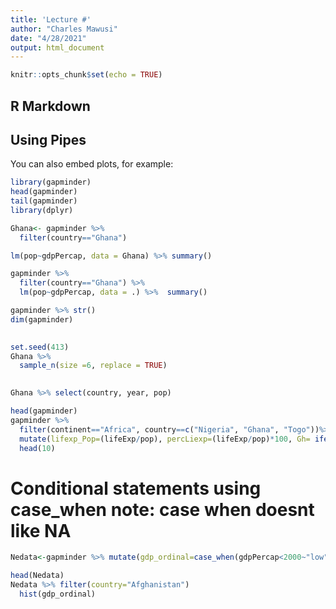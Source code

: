 ```yaml
---
title: 'Lecture #'
author: "Charles Mawusi"
date: "4/28/2021"
output: html_document
---
```


```r
knitr::opts_chunk$set(echo = TRUE)
```

## R Markdown


## Using Pipes

You can also embed plots, for example:

```r
library(gapminder)
head(gapminder)
tail(gapminder)
library(dplyr)
```

```r
Ghana<- gapminder %>%  
  filter(country=="Ghana")

```

```r
lm(pop~gdpPercap, data = Ghana) %>% summary()

```

```r
gapminder %>%  
  filter(country=="Ghana") %>% 
  lm(pop~gdpPercap, data = .) %>%  summary()
```
```r
gapminder %>% str()
dim(gapminder)
 
```


```r
set.seed(413)
Ghana %>% 
  sample_n(size =6, replace = TRUE)
 
```

```r
Ghana %>% select(country, year, pop)

```
```r
head(gapminder)
gapminder %>% 
  filter(continent=="Africa", country==c("Nigeria", "Ghana", "Togo"))%>%
  mutate(lifexp_Pop=(lifeExp/pop), percLiexp=(lifeExp/pop)*100, Gh= ifelse(country=="Ghana", 1, 0), TG=ifelse(country=="Togo", 1, 0)) %>% 
  head(10)
```
# Conditional statements using case_when note: case when doesnt like NA

```r
Nedata<-gapminder %>% mutate(gdp_ordinal=case_when(gdpPercap<2000~"low", gdpPercap>=2000 & gdpPercap<10000~ "medium", TRUE~"High" )) 
```

```r

head(Nedata)
Nedata %>% filter(country="Afghanistan")
  hist(gdp_ordinal)
```

